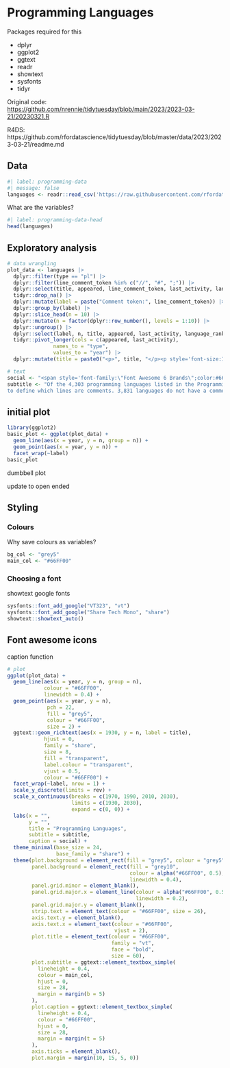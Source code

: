# Programming Languages

Packages required for this 

* dplyr
* ggplot2
* ggtext
* readr
* showtext
* sysfonts
* tidyr

Original code: [https://github.com/nrennie/tidytuesday/blob/main/2023/2023-03-21/20230321.R](https://github.com/nrennie/tidytuesday/blob/main/2023/2023-03-21/20230321.R)

R4DS: https://github.com/rfordatascience/tidytuesday/blob/master/data/2023/2023-03-21/readme.md

## Data

```r
#| label: programming-data
#| message: false
languages <- readr::read_csv('https://raw.githubusercontent.com/rfordatascience/tidytuesday/master/data/2023/2023-03-21/languages.csv')
```

What are the variables?
```r
#| label: programming-data-head
head(languages)
```


## Exploratory analysis



```r
# data wrangling
plot_data <- languages |> 
  dplyr::filter(type == "pl") |> 
  dplyr::filter(line_comment_token %in% c("//", "#", ";")) |> 
  dplyr::select(title, appeared, line_comment_token, last_activity, language_rank) |> 
  tidyr::drop_na() |> 
  dplyr::mutate(label = paste("Comment token:", line_comment_token)) |> 
  dplyr::group_by(label) |> 
  dplyr::slice_head(n = 10) |> 
  dplyr::mutate(n = factor(dplyr::row_number(), levels = 1:10)) |> 
  dplyr::ungroup() |> 
  dplyr::select(label, n, title, appeared, last_activity, language_rank) |> 
  tidyr::pivot_longer(cols = c(appeared, last_activity),
               names_to = "type",
               values_to = "year") |>
  dplyr::mutate(title = paste0("<p>", title, "</p><p style='font-size:19pt;'>(Rank: ", language_rank, ")</p>"))
```


```r
# text
social <- "<span style='font-family:\"Font Awesome 6 Brands\";color:#66FF00;'>&#xf099;</span><span style='color:grey5;'>.</span><span style='font-family:share;color:#66FF00;'>@nrennie35</span><span style='color:grey5;'>..</span><span style='font-family:\"Font Awesome 6 Brands\";color:#66FF00;'>&#xf4f6;</span><span style='color:grey5;'>.</span><span style='font-family:share;color:#66FF00;'>fosstodon.org/@nrennie</span><span style='color:grey5;'>..</span><span style='font-family:\"Font Awesome 6 Brands\";color:#66FF00;'>&#xf09b;</span><span style='color:grey5;'>.</span><span style='font-family:share;color:#66FF00;'>nrennie</span><span style='color:grey5;'>..</span>"
subtitle <- "Of the 4,303 programming languages listed in the Programming Language DataBase, 205 use //, 101 use #, and 64 use ;
to define which lines are comments. 3,831 languages do not have a comment token listed."
```


## initial plot

```r
library(ggplot2)
basic_plot <- ggplot(plot_data) +
  geom_line(aes(x = year, y = n, group = n)) +
  geom_point(aes(x = year, y = n)) +
  facet_wrap(~label)
basic_plot
```

dumbbell plot

update to open ended

## Styling

### Colours

Why save colours as variables?

```r
bg_col <- "grey5"
main_col <- "#66FF00"
```

### Choosing a font

showtext
google fonts

```r
sysfonts::font_add_google("VT323", "vt")
sysfonts::font_add_google("Share Tech Mono", "share")
showtext::showtext_auto()
```

## Font awesome icons
 caption function

```r
# plot
ggplot(plot_data) +
  geom_line(aes(x = year, y = n, group = n),
            colour = "#66FF00",
            linewidth = 0.4) +
  geom_point(aes(x = year, y = n),
             pch = 22,
             fill = "grey5",
             colour = "#66FF00",
             size = 2) +
  ggtext::geom_richtext(aes(x = 1930, y = n, label = title),
            hjust = 0,
            family = "share",
            size = 8,
            fill = "transparent",
            label.colour = "transparent",
            vjust = 0.5,
            colour = "#66FF00") +
  facet_wrap(~label, nrow = 1) +
  scale_y_discrete(limits = rev) +
  scale_x_continuous(breaks = c(1970, 1990, 2010, 2030),
                     limits = c(1930, 2030),
                     expand = c(0, 0)) +
  labs(x = "",
       y = "",
       title = "Programming Languages",
       subtitle = subtitle,
       caption = social) +
  theme_minimal(base_size = 24,
                base_family = "share") +
  theme(plot.background = element_rect(fill = "grey5", colour = "grey5"),
        panel.background = element_rect(fill = "grey10",
                                        colour = alpha("#66FF00", 0.5),
                                        linewidth = 0.4),
        panel.grid.minor = element_blank(),
        panel.grid.major.x = element_line(colour = alpha("#66FF00", 0.5),
                                          linewidth = 0.2),
        panel.grid.major.y = element_blank(),
        strip.text = element_text(colour = "#66FF00", size = 26),
        axis.text.y = element_blank(),
        axis.text.x = element_text(colour = "#66FF00",
                                   vjust = 2),
        plot.title = element_text(colour = "#66FF00",
                                  family = "vt",
                                  face = "bold",
                                  size = 60),
        plot.subtitle = ggtext::element_textbox_simple(
          lineheight = 0.4,
          colour = main_col,
          hjust = 0,
          size = 28,
          margin = margin(b = 5)
        ),
        plot.caption = ggtext::element_textbox_simple(
          lineheight = 0.4,
          colour = "#66FF00",
          hjust = 0,
          size = 28,
          margin = margin(t = 5)
        ),
        axis.ticks = element_blank(),
        plot.margin = margin(10, 15, 5, 0))
```